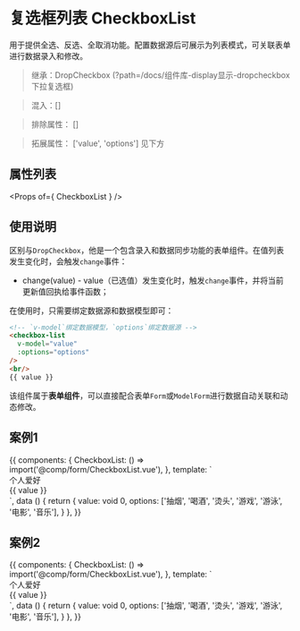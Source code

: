 
<Meta title="组件库/Form表单/CheckboxList复选框列表" />

# 复选框列表 CheckboxList

用于提供全选、反选、全取消功能。配置数据源后可展示为列表模式，可关联表单进行数据录入和修改。

> 继承：DropCheckbox (?path=/docs/组件库-display显示-dropcheckbox下拉复选框)

> 混入：[]

> 排除属性： []

> 拓展属性： ['value', 'options'] 见下方

## 属性列表

<Props of={ CheckboxList } />

## 使用说明

区别与`DropCheckbox`，他是一个包含录入和数据同步功能的表单组件。在值列表发生变化时，会触发`change`事件：

- change(value) - value（已选值）发生变化时，触发`change`事件，并将当前更新值回执给事件函数；

在使用时，只需要绑定数据源和数据模型即可：

```html
<!-- `v-model`绑定数据模型，`options`绑定数据源 -->
<checkbox-list
  v-model="value"
  :options="options"
/>
<br/>
{{ value }}
```

该组件属于**表单组件**，可以直接配合表单`Form`或`ModelForm`进行数据自动关联和动态修改。

## 案例1

<Canvas withToolbar>
<Story name="基本使用">
{{
  components: {
    CheckboxList: () => import('@comp/form/CheckboxList.vue'),
  },
  template: `
    <div style="width: 240px">
      个人爱好
      <checkbox-list
        v-model="value"
        :options="options"
      />
      <br/>
      {{ value }}
    </div>
  `,
  data () {
    return {
      value: void 0,
      options: ['抽烟', '喝酒', '烫头', '游戏', '游泳', '电影', '音乐'],
    }
  },
}}
</Story>
</Canvas>

## 案例2

<Canvas withToolbar>
<Story name="隐藏选项">
{{
  components: {
    CheckboxList: () => import('@comp/form/CheckboxList.vue'),
  },
  template: `
    <div style="width: 240px">
      个人爱好
      <checkbox-list
        v-model="value"
        show-eye
        :options="options"
      />
      <br/>
      {{ value }}
    </div>
  `,
  data () {
    return {
      value: void 0,
      options: ['抽烟', '喝酒', '烫头', '游戏', '游泳', '电影', '音乐'],
    }
  },
}}
</Story>
</Canvas>